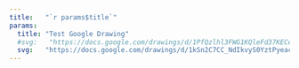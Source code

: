```yaml
---
title:   "`r params$title`"
params:
  title: "Test Google Drawing"
  #svg:   "https://docs.google.com/drawings/d/1PfQzlhl3FWG1KQleFd37KECeONIFY8ozJg0AzL3XIPY/export/svg"
  svg:   "https://docs.google.com/drawings/d/1kSn2C7CC_NdIkvyS0YztPyeacVsiLc3JEuNGuMn35OA/export/svg"
---
```

<!-- 
 edit: test Google Drawing
   https://docs.google.com/drawings/d/1PfQzlhl3FWG1KQleFd37KECeONIFY8ozJg0AzL3XIPY/edit
 edit: Pages from PEV_2009_Handbook_Siting Methodologies for Hydrokinetics
   https://docs.google.com/drawings/d/1kSn2C7CC_NdIkvyS0YztPyeacVsiLc3JEuNGuMn35OA/edit
-->


<div>
 <div class="svghere">
 </div>
</div>

<script>
$('.svghere').load('`r params$svg`');

$('.svghere').unwrap();
</script>
